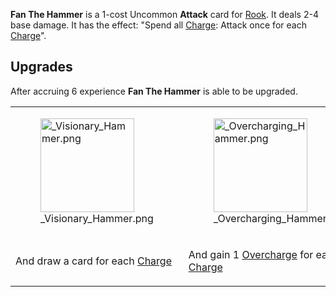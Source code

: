 {{CardPage
|quote = Fill them full of holes! We've got plenty of ammo!
|description = Spend all [[Charge]]: Attack once for each [[Charge]].
|cost = 1
|character = Rook
|rarity = Uncommon
|decktype = Battle
|cardtype = Attack
|keywords = [[Charge]]
|expreq = 6
|upgrade1 = Visionary Hammer
|upgrade1summary = Also draw a card for each [[Charge]]
|upgrade2 = Overcharging Hammer
|upgrade2summary = Also gain 1 [[Overcharge]] for each [[Charge]]
|mindamage = 2
|maxdamage = 4
}}

{{Quote|Fill them full of holes! We've got plenty of ammo!}}

'''Fan The Hammer''' is a 1-cost Uncommon '''Attack''' card for [[Rook]]. It deals 2-4 base damage. It has the effect: "Spend all [[Charge]]: Attack once for each [[Charge]]". 

==Upgrades==
After accruing 6 experience '''Fan The Hammer''' is able to be upgraded.

{| class="wikitable" style="text-align:center"
|-
|[[File: Visionary Hammer.png|150px]]
|[[File: Overcharging Hammer.png|150px]]
|-
!And draw a card for each [[Charge]]
!And gain 1 [[Overcharge]] for each [[Charge]]
|}